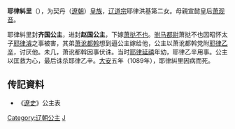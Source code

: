 {{東亞女性歷史人物
| 名稱=耶律糾里
| 身份=[[辽朝|辽朝]]公主
| 畫像=
| 說明=
| 姓=耶律
| 名=糾里
| 封爵=[[公主|公主]]
| 位號=
| 封號=齐国公主、赵国公主
| 出生年=
| 婚年=
| 逝世年=1089年
| 同胞姊妹=
| 父親=[[辽道宗|辽道宗]]
| 母親=[[萧观音|萧观音]]
| 夫=[[萧挞不也|萧挞不也]]
|}}
'''耶律糾里'''（{{bd|？||1089年||}}），为契丹（[[遼朝|遼朝]]）[[皇族|皇族]]，[[辽道宗|辽道宗]]耶律洪基第二女。母親宣懿皇后[[萧观音|萧观音]]。

耶律糾里封'''齐国公主'''，进封'''赵国公主'''，下嫁[[萧挞不也|萧挞不也]]。[[驸马都尉|驸马都尉]]萧挞不也因昭怀太子[[耶律濬|耶律濬]]之事被害，其弟[[萧讹都斡|萧讹都斡]]想到逼公主嫁给他，公主以萧讹都斡党附[[耶律乙辛|耶律乙辛]]，讨厌他。未几，萧讹都斡因事伏诛。当时[[耶律延禧|耶律延禧]]年幼，耶律乙辛用事。公主以匡救为心，最后诛杀耶律乙辛。[[大安_(遼)|大安]]五年（1089年），耶律糾里因病而死。 
== 传記資料 ==
*《[[遼史|遼史]]》公主表

{{DEFAULTSORT:Yelu耶律}}
[[Category:辽朝公主|Category:辽朝公主]]
[[Category:耶律氏|J]]